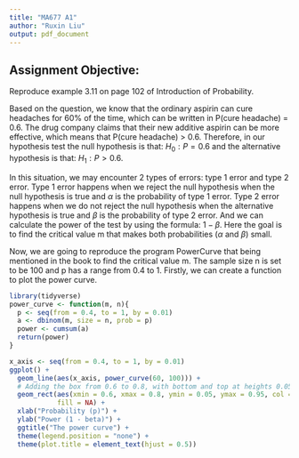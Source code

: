 ```yaml
---
title: "MA677 A1"
author: "Ruxin Liu"
output: pdf_document
---
```


## Assignment Objective:
Reproduce example 3.11 on page 102 of Introduction of Probability. 

Based on the question, we know that the ordinary aspirin can cure headaches for 
60% of the time, which can be written in P(cure headache) = 0.6. The drug company
claims that their new additive aspirin can be more effective, which means that 
P(cure headache) > 0.6. Therefore, in our hypothesis test the null hypothesis is
that: $H_0:P=0.6$ and the alternative hypothesis is that: $H_1:P>0.6$. 

In this situation, we may encounter 2 types of errors: type 1 error and type 2 
error. Type 1 error happens when we reject the null hypothesis when the null
hypothesis is true and $\alpha$ is the probability of type 1 error. Type 2 error
happens when we do not reject the null hypothesis when the alternative hypothesis
is true and $\beta$ is the probability of type 2 error. And we can calculate the 
power of the test by using the formula: $1-\beta$. Here the goal is to find the 
critical value m that makes both probabilities ($\alpha$ and $\beta$) small. 

Now, we are going to reproduce the program PowerCurve that being mentioned in the 
book to find the critical value m. The sample size n is set to be 100 and p has 
a range from 0.4 to 1. Firstly, we can create a function to plot the power curve.

```r
library(tidyverse)
power_curve <- function(m, n){
  p <- seq(from = 0.4, to = 1, by = 0.01)
  a <- dbinom(m, size = n, prob = p)
  power <- cumsum(a)
  return(power)
}
```

```r
x_axis <- seq(from = 0.4, to = 1, by = 0.01)
ggplot() +
  geom_line(aes(x_axis, power_curve(60, 100))) +
  # Adding the box from 0.6 to 0.8, with bottom and top at heights 0.05 and 0.95
  geom_rect(aes(xmin = 0.6, xmax = 0.8, ymin = 0.05, ymax = 0.95, col = "red"), 
            fill = NA) +
  xlab("Probability (p)") +
  ylab("Power (1 - beta)") +
  ggtitle("The power curve") +
  theme(legend.position = "none") +
  theme(plot.title = element_text(hjust = 0.5))
```

